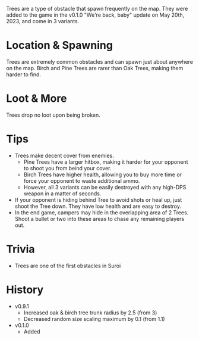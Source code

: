 Trees are a type of obstacle that spawn frequently on the map. They were added to the game in the v0.1.0 "We're back, baby" update on May 20th, 2023, and come in 3 variants.

# Location & Spawning
Trees are extremely common obstacles and can spawn just about anywhere on the map. Birch and Pine Trees are rarer than Oak Trees, making them harder to find.

# Loot & More
Trees drop no loot upon being broken.

# Tips
- Trees make decent cover from enemies.
    - Pine Trees have a larger hitbox, making it harder for your opponent to shoot you from beind your cover. 
    - Birch Trees have higher health, allowing you to buy more time or force your opponent to waste additional ammo. 
    - However, all 3 variants can be easily destroyed with any high-DPS weapon in a matter of seconds.
- If your opponent is hiding behind Tree to avoid shots or heal up, just shoot the Tree down. They have low health and are easy to destroy.
- In the end game, campers may hide in the overlapping area of 2 Trees. Shoot a bullet or two into these areas to chase any remaining players out.

# Trivia
- Trees are one of the first obstacles in Suroi 

# History
- v0.9.1
    - Increased oak & birch tree trunk radius by 2.5 (from 3)
    - Decreased random size scaling maximum by 0.1 (from 1.1)
- v0.1.0
    - Added
